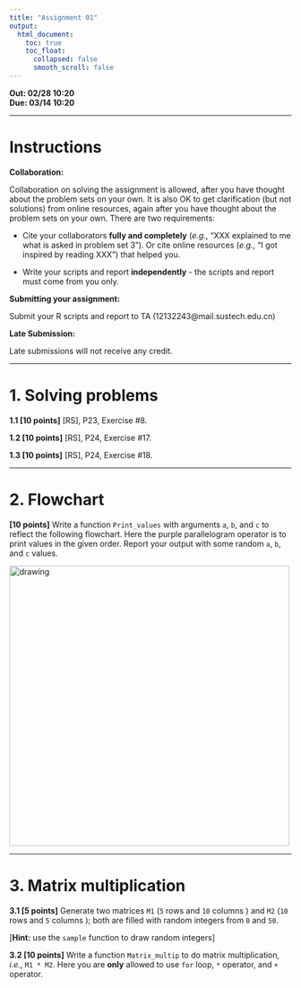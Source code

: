 ---
title: "Assignment 01"
output:
  html_document:
    toc: true
    toc_float:
      collapsed: false
      smooth_scroll: false
---

**Out: 02/28 10:20 **  
**Due: 03/14 10:20 **  

***

# Instructions  

**Collaboration:**  

Collaboration on solving the assignment is allowed, after you have thought about the problem sets on your own. It is also OK to get clarification (but not solutions) from online resources, again after you have thought about the problem sets on your own. There are two requirements: 

* Cite your collaborators **fully and completely** (*e.g.*, "XXX explained to me what is asked in problem set 3"). Or cite online resources (*e.g.*, "I got inspired by reading XXX") that helped you.

* Write your scripts and report **independently** - the scripts and report must come from you only.

**Submitting your assignment:**  

Submit your R scripts and report to TA (12132243@mail.sustech.edu.cn)

**Late Submission:**   

Late submissions will not receive any credit. 

***

# 1. Solving problems

**1.1 [10 points]** [RS], P23, Exercise #8. 

**1.2 [10 points]** [RS], P24, Exercise #17. 

**1.3 [10 points]** [RS], P24, Exercise #18.

***

# 2. Flowchart 

**[10 points]** Write a function `Print_values` with arguments `a`, `b`, and `c` to reflect the following flowchart. Here the purple parallelogram operator is to print values in the given order. Report your output with some random `a`, `b`, and `c` values.  

<img src="figs/flowchart_a1.png" alt="drawing" width="500"/>

***

# 3. Matrix multiplication

**3.1 [5 points]** Generate two matrices `M1` (`5` rows and `10` columns ) and `M2` (`10` rows and `5` columns ); both are filled with random integers from `0` and `50`.

[**Hint:** use the `sample` function to draw random integers]

**3.2 [10 points]** Write a function `Matrix_multip` to do matrix multiplication, *i.e.*, `M1 * M2`. Here you are **only** allowed to use `for` loop, `*` operator, and `+` operator. 

